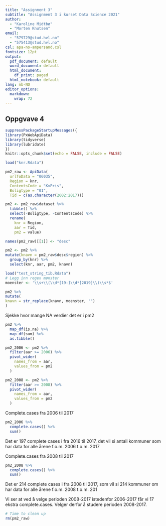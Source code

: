 ```yaml
---
title: "Assignment 3"
subtitle: "Assignment 3 i kurset Data Science 2021"
author: 
  - "Karoline Midtbø"
  - "Morten Knutsen" 
email: 
  - "579729@stud.hvl.no" 
  - "575413@stud.hvl.no"
csl: apa-no-ampersand.csl
fontsize: 12pt
output:
  pdf_document: default
  word_document: default
  html_document:
    df_print: paged
  html_notebook: default  
lang: nb-NO
editor_options: 
  markdown: 
    wrap: 72
---
```

## Oppgvave 4 

```r
suppressPackageStartupMessages({
library(PxWebApiData)
library(tidyverse)
library(lubridate)
})
knitr::opts_chunk$set(echo = FALSE, include = FALSE)
```



```r
load("knr.Rdata")
```

```r
pm2_raw <- ApiData(
  urlToData = "06035",
  Region = knr,
  ContentsCode = "KvPris",
  Boligtype = "01",
  Tid = c(as.character(2002:2017)))
```


```r
pm2 <- pm2_raw$dataset %>%
  tibble() %>%
  select(-Boligtype, -ContentsCode) %>% 
  rename(
    knr = Region,
    aar = Tid,
    pm2 = value) 
```

```r
names(pm2_raw)[[1]] <- "desc"
```

```r
pm2 <- pm2 %>%
mutate(knavn = pm2_raw$desc$region) %>% 
  group_by(knr) %>% 
  select(knr, aar, pm2, knavn)
```

```r
load("test_string_tib.Rdata")
# Legg inn regex mønster
moenster <- '\\s+\\(\\d*[19-]\\d*[2019]\\)\\s*$'
```

```r
pm2 %>%
mutate(
knavn = str_replace(knavn, moenster, "")
)
```

Sjekke hvor mange NA verdier det er i pm2
```r
pm2 %>%
  map_df(is.na) %>% 
  map_df(sum) %>% 
  as.tibble()
```


```r
pm2_2006 <- pm2 %>% 
  filter(aar >= 2006) %>% 
  pivot_wider(
    names_from = aar,
    values_from = pm2
  )
```

```r
pm2_2008 <- pm2 %>% 
  filter(aar >= 2008) %>% 
  pivot_wider(
    names_from = aar,
    values_from = pm2
  )
```

Complete.cases fra 2006 til 2017 
```r
pm2_2006 %>% 
  complete.cases() %>% 
  sum()
```

Det er 197 complete cases i fra 2016 til 2017, det vil si antall kommuner som har data for alle
årene f.o.m. 2006 t.o.m. 2017

Complete.cases fra 2008 til 2017 
```r
pm2_2008 %>% 
  complete.cases() %>% 
  sum()
```

Det er 214 complete cases i fra 2008 til 2017, som vil si 214 kommuner om har data for alle årene f.o.m.
2008 t.o.m. 201

Vi ser at ved å velge perioden 2008-2017 istedenfor 2006-2017 får vi 17 ekstra complete.cases. Velger derfor
å studere perioden 2008-2017.

```r
# Time to clean up
rm(pm2_raw)
```



